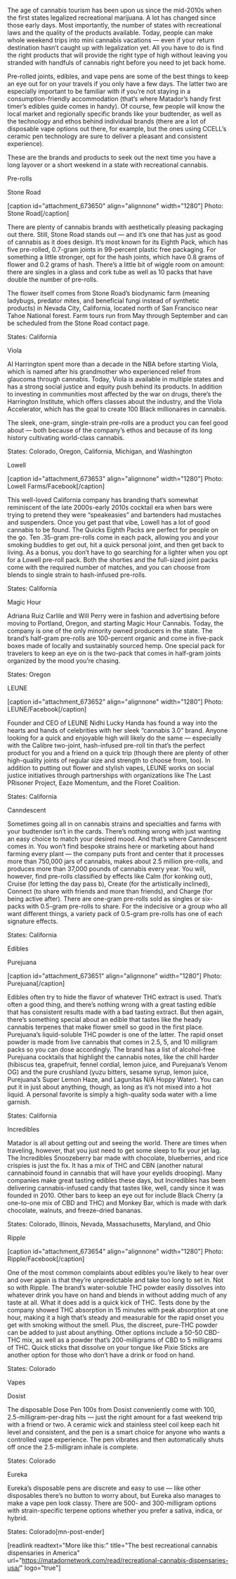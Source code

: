 The age of cannabis tourism has been upon us since the mid-2010s when the first states legalized recreational marijuana. A lot has changed since those early days. Most importantly, the number of states with recreational laws and the quality of the products available. Today, people can make whole weekend trips into mini cannabis vacations — even if your return destination hasn’t caught up with legalization yet. All you have to do is find the right products that will provide the right type of high without leaving you stranded with handfuls of cannabis right before you need to jet back home.

Pre-rolled joints, edibles, and vape pens are some of the best things to keep an eye out for on your travels if you only have a few days. The latter two are especially important to be familiar with if you’re not staying in a consumption-friendly accommodation (that’s where Matador’s handy first timer’s edibles guide comes in handy). Of course, few people will know the local market and regionally specific brands like your budtender, as well as the technology and ethos behind individual brands (there are a lot of disposable vape options out there, for example, but the ones using CCELL’s ceramic pen technology are sure to deliver a pleasant and consistent experience). 

These are the brands and products to seek out the next time you have a long layover or a short weekend in a state with recreational cannabis.

Pre-rolls

Stone Road 

[caption id="attachment_673650" align="alignnone" width="1280"] Photo: Stone Road[/caption]

There are plenty of cannabis brands with aesthetically pleasing packaging out there. Still, Stone Road stands out — and it’s one that has just as good of cannabis as it does design. It’s most known for its Eighth Pack, which has five pre-rolled, 0.7-gram joints in 99-percent plastic free packaging. For something a little stronger, opt for the hash joints, which have 0.8 grams of flower and 0.2 grams of hash. There’s a little bit of wiggle room on amount: there are singles in a glass and cork tube as well as 10 packs that have double the number of pre-rolls.

The flower itself comes from Stone Road’s biodynamic farm (meaning ladybugs, predator mites, and beneficial fungi instead of synthetic products) in Nevada City, California, located north of San Francisco near Tahoe National forest. Farm tours run from May through September and can be scheduled from the Stone Road contact page.

States: California

Viola 

Al Harrington spent more than a decade in the NBA before starting Viola, which is named after his grandmother who experienced relief from glaucoma through cannabis. Today, Viola is available in multiple states and has a strong social justice and equity push behind its products. In addition to investing in communities most affected by the war on drugs, there’s the Harrington Institute, which offers classes about the industry, and the Viola Accelerator, which has the goal to create 100 Black millionaires in cannabis. 

The sleek, one-gram, single-strain pre-rolls are a product you can feel good about — both because of the company’s ethos and because of its long history cultivating world-class cannabis.

States: Colorado, Oregon, California, Michigan, and Washington

Lowell

[caption id="attachment_673653" align="alignnone" width="1280"] Photo: Lowell Farms/Facebook[/caption]

This well-loved California company has branding that’s somewhat reminiscent of the late 2000s-early 2010s cocktail era when bars were trying to pretend they were “speakeasies” and bartenders had mustaches and suspenders. Once you get past that vibe, Lowell has a lot of good cannabis to be found. The Quicks Eighth Packs are perfect for people on the go. Ten .35-gram pre-rolls come in each pack, allowing you and your smoking buddies to get out, hit a quick personal joint, and then get back to living. As a bonus, you don’t have to go searching for a lighter when you opt for a Lowell pre-roll pack. Both the shorties and the full-sized joint packs come with the required number of matches, and you can choose from blends to single strain to hash-infused pre-rolls.

States: California

Magic Hour 

Adriana Ruiz Carlile and Will Perry were in fashion and advertising before moving to Portland, Oregon, and starting Magic Hour Cannabis. Today, the company is one of the only minority owned producers in the state. The brand’s half-gram pre-rolls are 100-percent organic and come in five-pack boxes made of locally and sustainably sourced hemp. One special pack for travelers to keep an eye on is the two-pack that comes in half-gram joints organized by the mood you’re chasing. 

States: Oregon

LEUNE 

[caption id="attachment_673652" align="alignnone" width="1280"] Photo: LEUNE/Facebook[/caption]

Founder and CEO of LEUNE Nidhi Lucky Handa has found a way into the hearts and hands of celebrities with her sleek “cannabis 3.0” brand. Anyone looking for a quick and enjoyable high will likely do the same — especially with the Calibre two-joint, hash-infused pre-roll tin that’s the perfect product for you and a friend on a quick trip (though there are plenty of other high-quality joints of regular size and strength to choose from, too). In addition to putting out flower and stylish vapes, LEUNE works on social justice initiatives through partnerships with organizations like The Last PRisoner Project, Eaze Momentum, and the Floret Coalition. 

States: California

Canndescent

Sometimes going all in on cannabis strains and specialties and farms with your budtender isn’t in the cards. There’s nothing wrong with just wanting an easy choice to match your desired mood. And that’s where Canndescent comes in. You won’t find bespoke strains here or marketing about hand farming every plant — the company puts front and center that it processes more than 750,000 jars of cannabis, makes about 2.5 million pre-rolls, and produces more than 37,000 pounds of cannabis every year. You will, however, find pre-rolls classified by effects like Calm (for konking out), Cruise (for letting the day pass b), Create (for the artistically inclined), Connect (to share with friends and more than friends), and Charge (for being active after). There are one-gram pre-rolls sold as singles or six-packs with 0.5-gram pre-rolls to share. For the indecisive or a group who all want different things, a variety pack of 0.5-gram pre-rolls has one of each signature effects.

States: California

Edibles

Purejuana

[caption id="attachment_673651" align="alignnone" width="1280"] Photo: Purejuana[/caption]

Edibles often try to hide the flavor of whatever THC extract is used. That’s often a good thing, and there’s nothing wrong with a great tasting edible that has consistent results made with a bad tasting extract. But then again, there’s something special about an edible that tastes like the heady cannabis terpenes that make flower smell so good in the first place. Purejuana’s liquid-soluble THC powder is one of the latter. The rapid onset powder is made from live cannabis that comes in 2.5, 5, and 10 milligram packs so you can dose accordingly. The brand has a list of alcohol-free Purejuana cocktails that highlight the cannabis notes, like the chill harder (hibiscus tea, grapefruit, fennel cordial, lemon juice, and Purejuana’s Venom OG) and the pure crushland (yuzu bitters, sesame syrup, lemon juice, Purejuana’s Super Lemon Haze, and Lagunitas N/A Hoppy Water). You can put it in just about anything, though, as long as it’s not mixed into a hot liquid. A personal favorite is simply a high-quality soda water with a lime garnish.

States: California

Incredibles

Matador is all about getting out and seeing the world. There are times when traveling, however, that you just need to get some sleep to fix your jet lag. The Incredibles Snoozeberry bar made with chocolate, blueberries, and rice crispies is just the fix. It has a mix of THC and CBN (another natural cannabinoid found in cannabis that will have your eyelids drooping). Many companies make great tasting edibles these days, but Incredibles has been delivering cannabis-infused candy that tastes like, well, candy since it was founded in 2010. Other bars to keep an eye out for include Black Cherry (a one-to-one mix of CBD and THC) and Monkey Bar, which is made with dark chocolate, walnuts, and freeze-dried bananas.

States: Colorado, Illinois, Nevada, Massachusetts, Maryland, and Ohio

Ripple 

[caption id="attachment_673654" align="alignnone" width="1280"] Photo: Ripple/Facebook[/caption]

One of the most common complaints about edibles you’re likely to hear over and over again is that they’re unpredictable and take too long to set in. Not so with Ripple. The brand’s water-soluble THC powder easily dissolves into whatever drink you have on hand and blends in without adding much of any taste at all. What it does add is a quick kick of THC. Tests done by the company showed THC absorption in 15 minutes with peak absorption at one hour, making it a high that’s steady and measurable for the rapid onset you get with smoking without the smell. Plus, the discreet, pure-THC powder can be added to just about anything. Other options include a 50-50 CBD-THC mix, as well as a powder that’s 200-milligrams of CBD to 5 milligrams of THC. Quick sticks that dissolve on your tongue like Pixie Sticks are another option for those who don’t have a drink or food on hand.

States: Colorado

Vapes

Dosist

The disposable Dose Pen 100s from Dosist conveniently come with 100, 2.5-milligram-per-drag hits — just the right amount for a fast weekend trip with a friend or two. A ceramic wick and stainless steel coil keep each hit level and consistent, and the pen is a smart choice for anyone who wants a controlled vape experience. The pen vibrates and then automatically shuts off once the 2.5-milligram inhale is complete.

States: Colorado

Eureka

Eureka’s disposable pens are discrete and easy to use — like other disposables there’s no button to worry about, but Eureka also manages to make a vape pen look classy. There are 500- and 300-milligram options with strain-specific terpene options whether you prefer a sativa, indica, or hybrid. 

States: Colorado[mn-post-ender]

[readlink readtext="More like this:" title="The best recreational cannabis dispensaries in America"  url="https://matadornetwork.com/read/recreational-cannabis-dispensaries-usa/" logo="true"]
